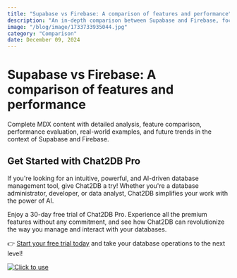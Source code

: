 ```yaml
---
title: "Supabase vs Firebase: A comparison of features and performance"
description: "An in-depth comparison between Supabase and Firebase, focusing on their features and performance to help developers make informed decisions."
image: "/blog/image/1733733935044.jpg"
category: "Comparison"
date: December 09, 2024
---
```


# Supabase vs Firebase: A comparison of features and performance

Complete MDX content with detailed analysis, feature comparison, performance evaluation, real-world examples, and future trends in the context of Supabase and Firebase.

## Get Started with Chat2DB Pro

If you're looking for an intuitive, powerful, and AI-driven database management tool, give Chat2DB a try! Whether you're a database administrator, developer, or data analyst, Chat2DB simplifies your work with the power of AI.

Enjoy a 30-day free trial of Chat2DB Pro. Experience all the premium features without any commitment, and see how Chat2DB can revolutionize the way you manage and interact with your databases.

👉 [Start your free trial today](https://chat2db.ai/pricing) and take your database operations to the next level!


[![Click to use](/image/blog/bg/chat2db.jpg)](https://chat2db.ai/)
